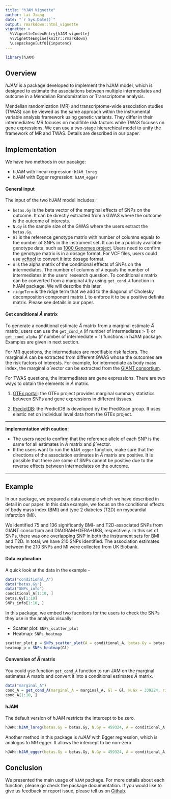```yaml
---
title: "hJAM Vignette"
author: Lai Jiang
date: "`r Sys.Date()`"
output: rmarkdown::html_vignette
vignette: >
  %\VignetteIndexEntry{hJAM vignette}
  %\VignetteEngine{knitr::rmarkdown}
  \usepackage[utf8]{inputenc}
---
```


```r
library(hJAM)
```

## Overview

*hJAM* is a package developed to implement the hJAM model, which is designed to estimate the associations between multiple intermediates and outcome in a Mendelian Randomization or Transcriptome analysis.

Mendelian randomization (MR) and transcriptome-wide association studies (TWAS) can be viewed as the same approach within the instrumental variable analysis framework using genetic variants. They differ in their intermediates: MR focuses on modifible risk factors while TWAS focuses on gene expressions. We can use a two-stage hierarchical model to unify the framework of MR and TWAS. Details are described in our paper.

## Implementation

We have two methods in our pacakge:

- *hJAM* with linear regression: `hJAM_lnreg`
- *hJAM* with Egger regression: `hJAM_egger`

#### General input 

The input of the two *hJAM* model includes:

- `betas.Gy` is the beta vector of the marginal effects of SNPs on the outcome. It can be directly extracted from a GWAS where the outcome is the outcome of interests.
- `N.Gy` is the sample size of the GWAS where the users extract the `betas.Gy`.
- `Gl` is the reference genotype matrix with number of columns equals to the number of SNPs in the instrument set. It can be a publicly available genotype data, such as [1000 Genomes project](https://www.internationalgenome.org/data/). Users need to confirm the genotype matrix is in a dosage format. For VCF files, users could use [vcftool](http://vcftools.sourceforge.net/) to convert it into dosage format.
- `A` is the alpha matrix of the conditional effects of SNPs on the intermediates. The number of columns of `A` equals the number of intermediates in the users' research question. To conditional `A` matrix can be converted from a marginal `A` by using `get_cond_A` function in hJAM package. We will describe this later.
- `ridgeTerm` is the ridge term that we add to the diagonal of Cholesky decomposition component matrix $L$ to enforce it to be a positive definite matrix. Please see details in our paper.

#### Get conditional $\hat{A}$ matrix

To generate a conditional estimate $\hat{A}$ matrix from a marginal estimate $\hat{A}$ matrix, users can use the `get_cond_A` (if number of intermediates > 1) or `get_cond_alpha` (if number of intermediate = 1) functions in hJAM package. Examples are given in next section.

For MR questions, the intermediates are modifiable risk factors. The marginal $\hat{A}$ can be extracted from different GWAS whose the outcomes are the risk factors of interests. For example, for intermediate as body mass index, the marginal $\hat{\alpha}$ vector can be extracted from the [GIANT consortium](https://portals.broadinstitute.org/collaboration/giant/index.php/GIANT_consortium_data_files).

For TWAS questions, the intermediates are gene expressions. There are two ways to obtain the elements in $\hat{A}$ matrix. 

1. [GTEx portal](https://gtexportal.org/home/): the GTEx project provides marginal summary statistics between SNPs and gene expressions in different tissues. 

2. [PredictDB](http://predictdb.org/): the PredictDB is developed by the PrediXcan group. It uses elastic net on individual level data from the GTEx project. 

---

**Implementation with caution:**

- The users need to confirm that the reference allele of each SNP is the same for all estimates in $\hat{A}$ matrix and $\hat{\beta}$ vector.
- If the users want to run the `hJAM_egger` function, make sure that the directions of the association estimates in $\hat{A}$ matrix are positive. It is possible that there are some of SNPs cannot be positive due to the reverse effects between intermediates on the outcome.

---

## Example

In our package, we prepared a data example which we have described in detail in our paper. In this data example, we focus on the conditional effects of body mass index (BMI) and type 2 diabetes (T2D) on myocardial infarction (MI).

We identified 75 and 136 significantly BMI- and T2D-associated SNPs from GIANT consortium and DIAGRAM+GERA+UKB, respectively. In this set of SNPs, there was one overlapping SNP in both the instrument sets for BMI and T2D. In total, we have 210 SNPs identified. The association estimates between the 210 SNPs and MI were collected from UK Biobank.

#### Data exploration

A quick look at the data in the example - 

```r
data("conditional_A")
data("betas.Gy")
data("SNPs_info")
conditional_A[1:10, ]
betas.Gy[1:10]
SNPs_info[1:10, ]
```

In this package, we embed two fucntions for the users to check the SNPs they use in the analysis visually:

- Scatter plot: `SNPs_scatter_plot`
- Heatmap: `SNPs_heatmap`

```r
scatter_plot_p = SNPs_scatter_plot(A = conditional_A, betas.Gy = betas.Gy, num_X = 2)
heatmap_p = SNPs_heatmap(Gl)
```

#### Conversion of $\hat{A}$ matrix

You could use function `get_cond_A` function to run JAM on the marginal estimates $\hat{A}$ matrix and convert it into a conditional estimates $\hat{A}$ matrix.

```r
data("marginal_A")
cond_A = get_cond_A(marginal_A = marginal_A, Gl = Gl, N.Gx = 339224, ridgeTerm = T)
cond_A[1:10, ]
```

#### hJAM 

The default version of *hJAM* restricts the intercept to be zero. 

```r
hJAM::hJAM_lnreg(betas.Gy = betas.Gy, N.Gy = 459324, A = conditional_A, Gl = Gl, ridgeTerm = TRUE) # 459324 is the sample size of the UK Biobank GWAS of MI
```

Another method in this package is *hJAM* with Egger regression, which is analogus to MR egger. It allows the intercept to be non-zero.

```r
hJAM::hJAM_egger(betas.Gy = betas.Gy, N.Gy = 459324, A = conditional_A, Gl = Gl, ridgeTerm = TRUE) # 459324 is the sample size of the UK Biobank GWAS of MI
```

## Conclusion

We presented the main usage of `hJAM` package. For more details about each function, please go check the package documentation. If you would like to give us feedback or report issue, please tell us on [Github](https://github.com/lailylajiang/hJAM). 


